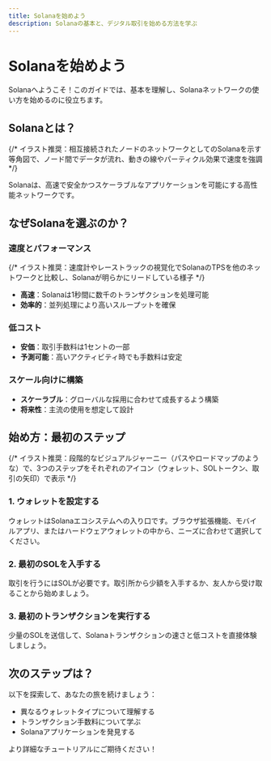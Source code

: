 ```yaml
---
title: Solanaを始めよう
description: Solanaの基本と、デジタル取引を始める方法を学ぶ
---
```


# Solanaを始めよう

Solanaへようこそ！このガイドでは、基本を理解し、Solanaネットワークの使い方を始めるのに役立ちます。

## Solanaとは？

{/* イラスト推奨：相互接続されたノードのネットワークとしてのSolanaを示す等角図で、ノード間でデータが流れ、動きの線やパーティクル効果で速度を強調 */}

Solanaは、高速で安全かつスケーラブルなアプリケーションを可能にする高性能ネットワークです。

## なぜSolanaを選ぶのか？

### 速度とパフォーマンス

{/* イラスト推奨：速度計やレーストラックの視覚化でSolanaのTPSを他のネットワークと比較し、Solanaが明らかにリードしている様子 */}

- **高速**：Solanaは1秒間に数千のトランザクションを処理可能
- **効率的**：並列処理により高いスループットを確保

### 低コスト

- **安価**：取引手数料は1セントの一部
- **予測可能**：高いアクティビティ時でも手数料は安定

### スケール向けに構築

- **スケーラブル**：グローバルな採用に合わせて成長するよう構築
- **将来性**：主流の使用を想定して設計

## 始め方：最初のステップ

{/* イラスト推奨：段階的なビジュアルジャーニー（パスやロードマップのような）で、3つのステップをそれぞれのアイコン（ウォレット、SOLトークン、取引の矢印）で表示 */}

### 1. ウォレットを設定する

ウォレットはSolanaエコシステムへの入り口です。ブラウザ拡張機能、モバイルアプリ、またはハードウェアウォレットの中から、ニーズに合わせて選択してください。

### 2. 最初のSOLを入手する

取引を行うにはSOLが必要です。取引所から少額を入手するか、友人から受け取ることから始めましょう。

### 3. 最初のトランザクションを実行する

少量のSOLを送信して、Solanaトランザクションの速さと低コストを直接体験しましょう。

## 次のステップは？

以下を探索して、あなたの旅を続けましょう：

- 異なるウォレットタイプについて理解する
- トランザクション手数料について学ぶ
- Solanaアプリケーションを発見する

より詳細なチュートリアルにご期待ください！